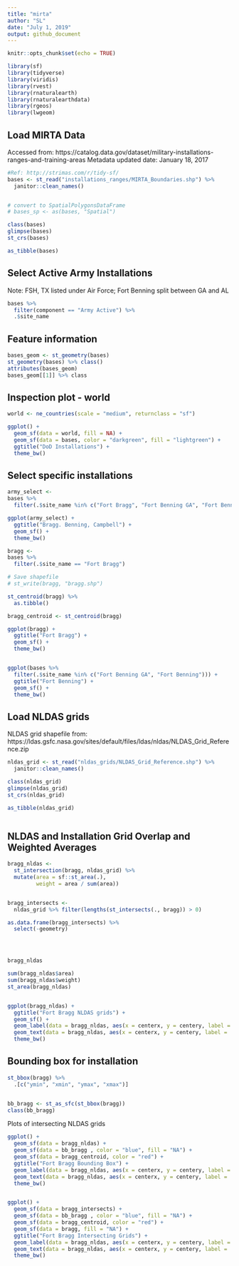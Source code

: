 ```yaml
---
title: "mirta"
author: "SL"
date: "July 1, 2019"
output: github_document
---
```


```r
knitr::opts_chunk$set(echo = TRUE)

library(sf)
library(tidyverse)
library(viridis)
library(rvest)
library(rnaturalearth)
library(rnaturalearthdata)
library(rgeos)
library(lwgeom)

```

## Load MIRTA Data
Accessed from: https://catalog.data.gov/dataset/military-installations-ranges-and-training-areas
Metadata updated date: January 18, 2017
```r
#Ref: http://strimas.com/r/tidy-sf/
bases <- st_read("installations_ranges/MIRTA_Boundaries.shp") %>% 
  janitor::clean_names()


# convert to SpatialPolygonsDataFrame
# bases_sp <- as(bases, "Spatial")

class(bases)
glimpse(bases)
st_crs(bases)

as_tibble(bases)
```


## Select Active Army Installations

Note: FSH, TX listed under Air Force; Fort Benning split between GA and AL
```r
bases %>% 
  filter(component == "Army Active") %>% 
  .$site_name

```


## Feature information
```r
bases_geom <- st_geometry(bases)
st_geometry(bases) %>% class()
attributes(bases_geom)
bases_geom[[1]] %>% class
```


## Inspection plot - world
```r

world <- ne_countries(scale = "medium", returnclass = "sf")

ggplot() +
  geom_sf(data = world, fill = NA) +
  geom_sf(data = bases, color = "darkgreen", fill = "lightgreen") +
  ggtitle("DoD Installations") +
  theme_bw()

```

## Select specific installations

```r
army_select <-
bases %>% 
  filter(.$site_name %in% c("Fort Bragg", "Fort Benning GA", "Fort Benning", "Fort Campbell" ))

ggplot(army_select) +
  ggtitle("Bragg. Benning, Campbell") +
  geom_sf() +
  theme_bw()

bragg <-
bases %>% 
  filter(.$site_name == "Fort Bragg")

# Save shapefile
# st_write(bragg, "bragg.shp")

st_centroid(bragg) %>% 
  as.tibble()

bragg_centroid <- st_centroid(bragg)

ggplot(bragg) +
  ggtitle("Fort Bragg") +
  geom_sf() +
  theme_bw()


ggplot(bases %>% 
  filter(.$site_name %in% c("Fort Benning GA", "Fort Benning"))) +
  ggtitle("Fort Benning") +
  geom_sf() +
  theme_bw()

```


## Load NLDAS grids
NLDAS grid shapefile from: https://ldas.gsfc.nasa.gov/sites/default/files/ldas/nldas/NLDAS_Grid_Reference.zip

```r

nldas_grid <- st_read("nldas_grids/NLDAS_Grid_Reference.shp") %>% 
  janitor::clean_names()

class(nldas_grid)
glimpse(nldas_grid)
st_crs(nldas_grid)

as_tibble(nldas_grid)



```


## NLDAS and Installation Grid Overlap and Weighted Averages

```r

bragg_nldas <-
  st_intersection(bragg, nldas_grid) %>% 
  mutate(area = sf::st_area(.),
         weight = area / sum(area))


bragg_intersects <-
  nldas_grid %>% filter(lengths(st_intersects(., bragg)) > 0)

as.data.frame(bragg_intersects) %>% 
  select(-geometry)




bragg_nldas

sum(bragg_nldas$area)
sum(bragg_nldas$weight)
st_area(bragg_nldas) 


ggplot(bragg_nldas) + 
  ggtitle("Fort Bragg NLDAS grids") +
  geom_sf() +
  geom_label(data = bragg_nldas, aes(x = centerx, y = centery, label = nldas_id), size = 3, fontface = "bold") +
  geom_text(data = bragg_nldas, aes(x = centerx, y = centery, label =  formatC(weight, format = "f", digits = 3)) , size = 3, position = position_nudge(y = -0.02)) +
  theme_bw()

```

## Bounding box for installation
```r
st_bbox(bragg) %>% 
  .[c("ymin", "xmin", "ymax", "xmax")]


bb_bragg <- st_as_sfc(st_bbox(bragg))
class(bb_bragg)


```

Plots of intersecting NLDAS grids
```r
ggplot() +
  geom_sf(data = bragg_nldas) +
  geom_sf(data = bb_bragg , color = "blue", fill = "NA") +
  geom_sf(data = bragg_centroid, color = "red") +
  ggtitle("Fort Bragg Bounding Box") +
  geom_label(data = bragg_nldas, aes(x = centerx, y = centery, label = nldas_id), size = 3, fontface = "bold") +
  geom_text(data = bragg_nldas, aes(x = centerx, y = centery, label =  formatC(weight, format = "f", digits = 3)) , size = 3, position = position_nudge(y = -0.02)) +
  theme_bw()


ggplot() +
  geom_sf(data = bragg_intersects) +
  geom_sf(data = bb_bragg , color = "blue", fill = "NA") +
  geom_sf(data = bragg_centroid, color = "red") +
  geom_sf(data = bragg, fill = "NA") +
  ggtitle("Fort Bragg Intersecting Grids") +
  geom_label(data = bragg_nldas, aes(x = centerx, y = centery, label = nldas_id), size = 3, fontface = "bold") +
  geom_text(data = bragg_nldas, aes(x = centerx, y = centery, label =  formatC(weight, format = "f", digits = 3)) , size = 3, position = position_nudge(y = -0.03)) +
  theme_bw()

```

